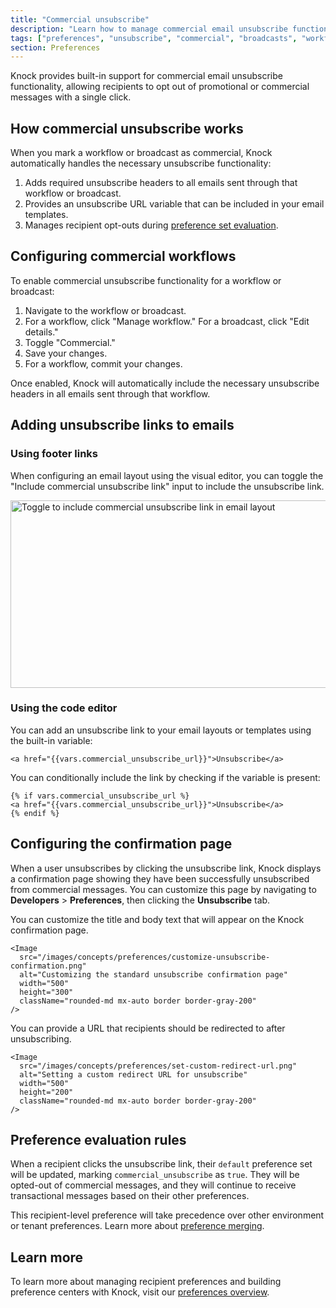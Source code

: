 ```yaml
---
title: "Commercial unsubscribe"
description: "Learn how to manage commercial email unsubscribe functionality in Knock."
tags: ["preferences", "unsubscribe", "commercial", "broadcasts", "workflows"]
section: Preferences
---
```


Knock provides built-in support for commercial email unsubscribe functionality, allowing recipients to opt out of promotional or commercial messages with a single click.

## How commercial unsubscribe works

When you mark a workflow or broadcast as commercial, Knock automatically handles the necessary unsubscribe functionality:

1. Adds required unsubscribe headers to all emails sent through that workflow or broadcast.
1. Provides an unsubscribe URL variable that can be included in your email templates.
1. Manages recipient opt-outs during [preference set evaluation](/preferences/overview#preference-evaluation-rules).

## Configuring commercial workflows

To enable commercial unsubscribe functionality for a workflow or broadcast:

1. Navigate to the workflow or broadcast.
1. For a workflow, click "Manage workflow." For a broadcast, click "Edit details."
1. Toggle "Commercial."
1. Save your changes.
1. For a workflow, commit your changes.

Once enabled, Knock will automatically include the necessary unsubscribe headers in all emails sent through that workflow.

## Adding unsubscribe links to emails

### Using footer links

When configuring an email layout using the visual editor, you can toggle the "Include commercial unsubscribe link" input to include the unsubscribe link.

<Image
  src="/images/integrations/email/layouts/commercial-unsubscribe-toggle.png"
  alt="Toggle to include commercial unsubscribe link in email layout"
  width="800"
  height="300"
  className="rounded-md mx-auto border border-gray-200"
/>

### Using the code editor

You can add an unsubscribe link to your email layouts or templates using the built-in variable:

```liquid title="Show unsubscribe link"
<a href="{{vars.commercial_unsubscribe_url}}">Unsubscribe</a>
```

You can conditionally include the link by checking if the variable is present:

```liquid title="Show unsubscribe link only for commercial messages"
{% if vars.commercial_unsubscribe_url %}
<a href="{{vars.commercial_unsubscribe_url}}">Unsubscribe</a>
{% endif %}
```

## Configuring the confirmation page

When a user unsubscribes by clicking the unsubscribe link, Knock displays a confirmation page showing they have been successfully unsubscribed from commercial messages. You can customize this page by navigating to **Developers** > **Preferences**, then clicking the **Unsubscribe** tab.

<AccordionGroup>
  <Accordion title="Standard confirmation page" defaultOpen>
    You can customize the title and body text that will appear on the Knock confirmation page.
    
    <Image
      src="/images/concepts/preferences/customize-unsubscribe-confirmation.png"
      alt="Customizing the standard unsubscribe confirmation page"
      width="500"
      height="300"
      className="rounded-md mx-auto border border-gray-200"
    />
  </Accordion>

  <Accordion title="Custom redirect URL">
    You can provide a URL that recipients should be redirected to after unsubscribing.
    
    <Image
      src="/images/concepts/preferences/set-custom-redirect-url.png"
      alt="Setting a custom redirect URL for unsubscribe"
      width="500"
      height="200"
      className="rounded-md mx-auto border border-gray-200"
    />
  </Accordion>
</AccordionGroup>

## Preference evaluation rules

When a recipient clicks the unsubscribe link, their `default` preference set will be updated, marking `commercial_unsubscribe` as `true`. They will be opted-out of commercial messages, and they will continue to receive transactional messages based on their other preferences.

This recipient-level preference will take precedence over other environment or tenant preferences. Learn more about [preference merging](/preferences/overview#preference-evaluation-rules).

## Learn more

To learn more about managing recipient preferences and building preference centers with Knock, visit our [preferences overview](/preferences/overview).
